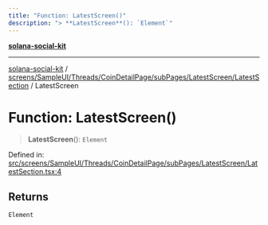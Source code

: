 ```yaml
---
title: "Function: LatestScreen()"
description: "> **LatestScreen**(): `Element`"
---
```


[**solana-social-kit**](../../../../../../../../README.mdx)

***

[solana-social-kit](../../../../../../../../README.mdx) / [screens/SampleUI/Threads/CoinDetailPage/subPages/LatestScreen/LatestSection](../README.mdx) / LatestScreen

# Function: LatestScreen()

> **LatestScreen**(): `Element`

Defined in: [src/screens/SampleUI/Threads/CoinDetailPage/subPages/LatestScreen/LatestSection.tsx:4](https://github.com/SendArcade/solana-social-starter/blob/bd4b3556b8f469c27ebb06f4df65b3a36b43ba3b/src/screens/SampleUI/Threads/CoinDetailPage/subPages/LatestScreen/LatestSection.tsx#L4)

## Returns

`Element`
